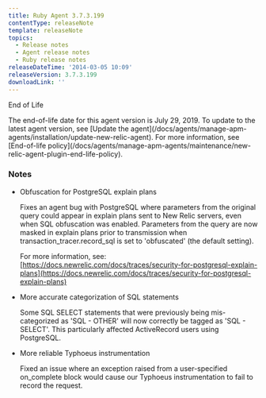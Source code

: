 ```yaml
---
title: Ruby Agent 3.7.3.199
contentType: releaseNote
template: releaseNote
topics:
  - Release notes
  - Agent release notes
  - Ruby release notes
releaseDateTime: '2014-03-05 10:09'
releaseVersion: 3.7.3.199
downloadLink: ''
---
```


End of Life

<Callout variant="important">
  The end-of-life date for this agent version is July 29, 2019. To update to the latest agent version, see [Update the agent](/docs/agents/manage-apm-agents/installation/update-new-relic-agent). For more information, see [End-of-life policy](/docs/agents/manage-apm-agents/maintenance/new-relic-agent-plugin-end-life-policy).
</Callout>

### Notes

* Obfuscation for PostgreSQL explain plans

  Fixes an agent bug with PostgreSQL where parameters from the original query could appear in explain plans sent to New Relic servers, even when SQL obfuscation was enabled. Parameters from the query are now masked in explain plans prior to transmission when transaction_tracer.record_sql is set to 'obfuscated' (the default setting).

  For more information, see: [https://docs.newrelic.com/docs/traces/security-for-postgresql-explain-plans](https://docs.newrelic.com/docs/traces/security-for-postgresql-explain-plans)
* More accurate categorization of SQL statements

  Some SQL SELECT statements that were previously being mis-categorized as 'SQL - OTHER' will now correctly be tagged as 'SQL - SELECT'. This particularly affected ActiveRecord users using PostgreSQL.
* More reliable Typhoeus instrumentation

  Fixed an issue where an exception raised from a user-specified on_complete block would cause our Typhoeus instrumentation to fail to record the request.
